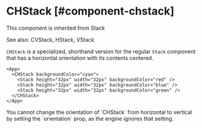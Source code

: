 # CHStack [#component-chstack]

This component is inherited from <SmartLink href="/new-components/Stack">Stack</SmartLink>

See also: <SmartLink href="/new-components/CVStack">CVStack</SmartLink>, <SmartLink href="/new-components/HStack">HStack</SmartLink>, <SmartLink href="/new-components/VStack">VStack</SmartLink>

`CHStack` is a specialized, shorthand version for the regular `Stack` component that has a horizontal orientation with its contents centered.

```xmlui-pg copy display name="Example: CHStack"
<App>
  <CHStack backgroundColor="cyan">
    <Stack height="32px" width="32px" backgroundColor="red" />
    <Stack height="32px" width="32px" backgroundColor="blue" />
    <Stack height="32px" width="32px" backgroundColor="green" />
  </CHStack>
</App>
```

<Callout type="info" emoji="📔">
You cannot change the orientation of `CHStack` from horizontal to vertical by setting the `orientation` prop, as the engine ignores that setting.
</Callout>


